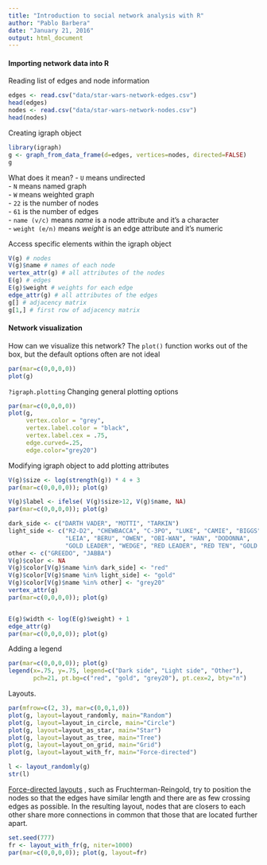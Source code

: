 ```yaml
---
title: "Introduction to social network analysis with R"
author: "Pablo Barbera"
date: "January 21, 2016"
output: html_document
---
```


#### Importing network data into R

Reading list of edges and node information

```r
edges <- read.csv("data/star-wars-network-edges.csv")
head(edges)
nodes <- read.csv("data/star-wars-network-nodes.csv")
head(nodes)
```

Creating igraph object

```r
library(igraph)
g <- graph_from_data_frame(d=edges, vertices=nodes, directed=FALSE)
g
```

What does it mean?
- `U` means undirected  
- `N` means named graph  
- `W` means weighted graph  
- `22` is the number of nodes  
- `61` is the number of edges  
- `name (v/c)` means _name_ is a node attribute and it's a character  
- `weight (e/n)` means _weight_ is an edge attribute and it's numeric  

Access specific elements within the igraph object

```r
V(g) # nodes
V(g)$name # names of each node
vertex_attr(g) # all attributes of the nodes
E(g) # edges
E(g)$weight # weights for each edge
edge_attr(g) # all attributes of the edges
g[] # adjacency matrix
g[1,] # first row of adjacency matrix
```

#### Network visualization

How can we visualize this network? The `plot()` function works out of the box, but the default options often are not ideal

```r
par(mar=c(0,0,0,0))
plot(g)
```

`?igraph.plotting` 
Changing general plotting options

```r
par(mar=c(0,0,0,0))
plot(g,
     vertex.color = "grey",
     vertex.label.color = "black",
     vertex.label.cex = .75,
     edge.curved=.25,
     edge.color="grey20")
```

Modifying igraph object to add plotting attributes

```r
V(g)$size <- log(strength(g)) * 4 + 3
par(mar=c(0,0,0,0)); plot(g)

V(g)$label <- ifelse( V(g)$size>12, V(g)$name, NA)
par(mar=c(0,0,0,0)); plot(g)

dark_side <- c("DARTH VADER", "MOTTI", "TARKIN")
light_side <- c("R2-D2", "CHEWBACCA", "C-3PO", "LUKE", "CAMIE", "BIGGS",
                "LEIA", "BERU", "OWEN", "OBI-WAN", "HAN", "DODONNA",
                "GOLD LEADER", "WEDGE", "RED LEADER", "RED TEN", "GOLD FIVE")
other <- c("GREEDO", "JABBA")
V(g)$color <- NA
V(g)$color[V(g)$name %in% dark_side] <- "red"
V(g)$color[V(g)$name %in% light_side] <- "gold"
V(g)$color[V(g)$name %in% other] <- "grey20"
vertex_attr(g)
par(mar=c(0,0,0,0)); plot(g)


E(g)$width <- log(E(g)$weight) + 1
edge_attr(g)
par(mar=c(0,0,0,0)); plot(g)

```

Adding a legend

```r
par(mar=c(0,0,0,0)); plot(g)
legend(x=.75, y=.75, legend=c("Dark side", "Light side", "Other"), 
       pch=21, pt.bg=c("red", "gold", "grey20"), pt.cex=2, bty="n")

```

Layouts.

```r
par(mfrow=c(2, 3), mar=c(0,0,1,0))
plot(g, layout=layout_randomly, main="Random")
plot(g, layout=layout_in_circle, main="Circle")
plot(g, layout=layout_as_star, main="Star")
plot(g, layout=layout_as_tree, main="Tree")
plot(g, layout=layout_on_grid, main="Grid")
plot(g, layout=layout_with_fr, main="Force-directed")
```

```r
l <- layout_randomly(g)
str(l)
```

[Force-directed layouts](https://en.wikipedia.org/wiki/Force-directed_graph_drawing) , such as Fruchterman-Reingold, try to position the nodes so that the edges have similar length and there are as few crossing edges as possible. In the resulting layout, nodes that are closers to each other share more connections in common that those that are located further apart.

```r
set.seed(777)
fr <- layout_with_fr(g, niter=1000)
par(mar=c(0,0,0,0)); plot(g, layout=fr)
```

